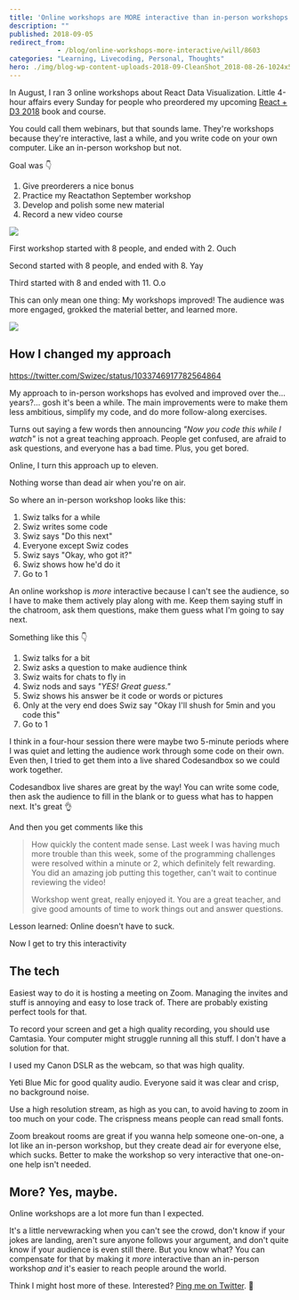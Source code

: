 ```yaml
---
title: 'Online workshops are MORE interactive than in-person workshops'
description: ""
published: 2018-09-05
redirect_from: 
            - /blog/online-workshops-more-interactive/will/8603
categories: "Learning, Livecoding, Personal, Thoughts"
hero: ./img/blog-wp-content-uploads-2018-09-CleanShot_2018-08-26-1024x576.png
---
```


In August, I ran 3 online workshops about React Data Visualization. Little 4-hour affairs every Sunday for people who preordered my upcoming [React + D3 2018](https://gumroad.com/l/pMtnZ) book and course.

You could call them webinars, but that sounds lame. They're workshops because they're interactive, last a while, and you write code on your own computer. Like an in-person workshop but not.

Goal was 👇

1.  Give preorderers a nice bonus
2.  Practice my Reactathon September workshop
3.  Develop and polish some new material
4.  Record a new video course

![](./img/blog-wp-content-uploads-2018-09-CleanShot_2018-08-26-1024x576.png)

First workshop started with 8 people, and ended with 2. Ouch

Second started with 8 people, and ended with 8. Yay

Third started with 8 and ended with 11. O.o

This can only mean one thing: My workshops improved! The audience was more engaged, grokked the material better, and learned more.

![](./img/blog-wp-content-uploads-2018-09-success-kid.png)

## How I changed my approach

<https://twitter.com/Swizec/status/1033746917782564864>

My approach to in-person workshops has evolved and improved over the… years?… gosh it's been a while. The main improvements were to make them less ambitious, simplify my code, and do more follow-along exercises.

Turns out saying a few words then announcing _"Now you code this while I watch"_ is not a great teaching approach. People get confused, are afraid to ask questions, and everyone has a bad time. Plus, you get bored.

Online, I turn this approach up to eleven.

Nothing worse than dead air when you're on air.

So where an in-person workshop looks like this:

1.  Swiz talks for a while
2.  Swiz writes some code
3.  Swiz says "Do this next"
4.  Everyone except Swiz codes
5.  Swiz says "Okay, who got it?"
6.  Swiz shows how he'd do it
7.  Go to 1

An online workshop is _more_ interactive because I can't see the audience, so I have to make them actively play along with me. Keep them saying stuff in the chatroom, ask them questions, make them guess what I'm going to say next.

Something like this 👇

1.  Swiz talks for a bit
2.  Swiz asks a question to make audience think
3.  Swiz waits for chats to fly in
4.  Swiz nods and says _"YES! Great guess."_
5.  Swiz shows his answer be it code or words or pictures
6.  Only at the very end does Swiz say "Okay I'll shush for 5min and you code this"
7.  Go to 1

I think in a four-hour session there were maybe two 5-minute periods where I was quiet and letting the audience work through some code on their own. Even then, I tried to get them into a live shared Codesandbox so we could work together.

Codesandbox live shares are great by the way! You can write some code, then ask the audience to fill in the blank or to guess what has to happen next. It's great 👌

And then you get comments like this

> How quickly the content made sense. Last week I was having much more trouble than this week, some of the programming challenges were resolved within a minute or 2, which definitely felt rewarding. You did an amazing job putting this together, can't wait to continue reviewing the video!
>
> Workshop went great, really enjoyed it. You are a great teacher, and give good amounts of time to work things out and answer questions.

Lesson learned: Online doesn't have to suck.

Now I get to try this interactivity

## The tech

Easiest way to do it is hosting a meeting on Zoom. Managing the invites and stuff is annoying and easy to lose track of. There are probably existing perfect tools for that.

To record your screen and get a high quality recording, you should use Camtasia. Your computer might struggle running all this stuff. I don't have a solution for that.

I used my Canon DSLR as the webcam, so that was high quality.

Yeti Blue Mic for good quality audio. Everyone said it was clear and crisp, no background noise.

Use a high resolution stream, as high as you can, to avoid having to zoom in too much on your code. The crispness means people can read small fonts.

Zoom breakout rooms are great if you wanna help someone one-on-one, a lot like an in-person workshop, but they create dead air for everyone else, which sucks. Better to make the workshop so very interactive that one-on-one help isn't needed.

## More? Yes, maybe.

Online workshops are a lot more fun than I expected.

It's a little nervewracking when you can't see the crowd, don't know if your jokes are landing, aren't sure anyone follows your argument, and don't quite know if your audience is even still there. But you know what? You can compensate for that by making it _more_ interactive than an in-person workshop _and_ it's easier to reach people around the world.

Think I might host more of these. Interested? [Ping me on Twitter](http://twitter.com/swizec). 🤙
